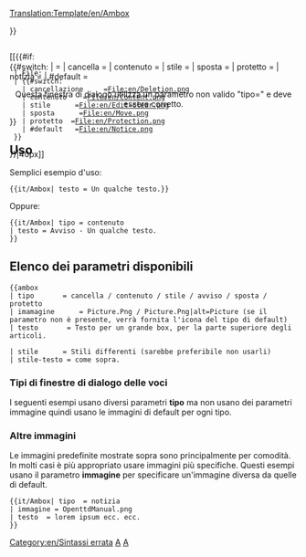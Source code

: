 <noinclude>[[Translation:Template/en/Ambox]]</noinclude><!-- 
      adattamento del codice Wiki Ambox
-->

<noinclude></noinclude><includeonly><div style="{{#IF: {{{stile|}}} | {{{stile}}} | margin: 0px 10% 0px 10%; border: 1px solid #aaa; border-left: 10px solid {{#switch:{{{tipo|}}} 
  | cancella     =#b22222;
  | contenuto    =#f28500;
  | stile      =#f4c430;
  | sposta       =#9932cc;
  | protetto  =#bba;
  | #default   =#1e90ff;
}} padding: 4px 8px; background:#efefef; min-height: 44px;">}}
<div style="position: absolute;">[[{{#if:{{{immagine|}}}
  | File:{{{immagine}}}
  | {{#switch:{{{tipo|}}}
    | cancellazione     =File:en/Deletion.png
    | contenuto    =File:en/Content.png
    | stile      =File:en/Edit-clear.png
    | sposta      =File:en/Move.png
    | protetto  =File:en/Protection.png
    | #default   =File:en/Notice.png
  }}
}}|40px]]</div>
<div style="border: none; padding: 2px 2px 2px 62px;">
<span style="{{#IF: {{{stile-testo|}}} | {{{stile-testo}}} | }}"> {{{testo|}}} </span>
</div></div><!-- 
Rileva e segnala l'utilizzo errato [[Template:Ambox/It#Tipi di finestre di dialogo delle voci parametri |"tipo"]]:
-->{{#switch:{{{tipo|}}}
|            = <!--Nessun tipo fornito è considerato un input valido --> 
| cancella     =
| contenuto    = 
| stile      =
| sposta       =
| protetto  =
| notizia     =
| #default   = <div style="text-align: center;">Questa finestra di dialogo utilizza un parametro non valido "tipo={{{tipo|}}}" e deve essere corretto.</div>[[Category:en/Sintassi errata]]
}}</includeonly><noinclude>

==Uso==
Semplici esempio d'uso:
<pre>
{{it/Ambox| testo = Un qualche testo.}}
</pre>
{{it/Ambox| testo = Un qualche testo.}}

Oppure:
<pre>
{{it/Ambox| tipo = contenuto
| testo = Avviso - Un qualche testo.
}}
</pre>
{{it/Ambox| tipo = contenuto | testo = Avviso - Un qualche testo.}}

== Elenco dei parametri disponibili ==
<pre>
{{ambox
| tipo       = cancella / contenuto / stile / avviso / sposta / protetto
| imamagine      = Picture.Png / Picture.Png|alt=Picture (se il parametro non è presente, verrà fornita l'icona del tipo di default)
| testo       = Testo per un grande box, per la parte superiore degli articoli.

| stile      = Stili differenti (sarebbe preferibile non usarli)
| stile-testo = come sopra.
</pre>

=== Tipi di finestre di dialogo delle voci ===

I seguenti esempi usano diversi parametri '''tipo''' ma non usano dei parametri immagine quindi usano le immagini di default per ogni tipo.

{{it/Ambox| tipo  = cancella
| testo  = tipo=<u>cancella</u> – Problemi di cancellazione, come {{en/S|cancella}}.
}}
{{it/Ambox| tipo  = contenuto
| testo  = type=<u>contenuto</u> – Problemi di contenuto, come {{en/S|Avviso}}.
}}
{{it/Ambox| tipo  = stile
| testo  = tipo=<u>stile</u> – Problemi di stile, come {{en/S|pulizia}}.
}}
{{it/Ambox| tipo  = notizia
| testo  = tipo=<u>notizia</u> – Notizie sulle voci, come {{en/S|corrente}}.
}}
{{it/Ambox| tipo  = sposta
| testo  = tipo=<u>sposta</u> – Proposte di fondere, dividere o tradurre come {{en/S|dividere}}.
}}
{{it/Ambox| tipo  = protetto
| testo  = tipo=<u>protetto</u> – Avvisi di protezione, come {{en/S|Storico}}.
}}

=== Altre immagini ===

Le immagini predefinite mostrate sopra sono principalmente per comodità. In molti casi è più appropriato usare immagini più specifiche. Questi esempi usano il parametro '''immagine''' per specificare un'immagine diversa da quelle di default.

<pre>{{it/Ambox| tipo  = notizia
| immagine = OpenttdManual.png
| testo  = lorem ipsum ecc. ecc. 
}}</pre>

{{it/Ambox| tipo  = notizia
| immagine = OpenttdManual.png
| testo  = lorem ipsum ecc. ecc. 
}}

[[Category:en/Templates|A]][[Category:en/Message boxes|A]]
</noinclude><!--

  CSS if the option will become available

/* Article message box styles */
table.ambox {
    margin: 0px 10%;   /* 10% = Will not overlap with other elements */
    border: 1px solid #aaa; 
    border-left: 10px solid #1e90ff;    /* Default "notice" blue */
    background: #fbfbfb; 
}
table.ambox + table.ambox {   /* Single border between stacked boxes. */
    margin-top: -1px;
}
.ambox th.mbox-text, 
.ambox td.mbox-text {            /* The message body cell(s) */
    padding: 0.25em 0.5em;       /* 0.5em left/right */
}
.ambox td.mbox-image {           /* The left image cell */
    padding: 2px 0 2px 0.5em;    /* 0.5em left, 0px right */
}
.ambox td.mbox-imageright {      /* The right image cell */
    padding: 2px 0.5em 2px 0;    /* 0px left, 0.5em right */
}

table.ambox-notice {
    border-left: 10px solid #1e90ff;    /* Blue */
}
table.ambox-speedy {
    border-left: 10px solid #b22222;    /* Red */
    background: #fee;                   /* Pink */
}
table.ambox-delete {
    border-left: 10px solid #b22222;    /* Red */
}
table.ambox-content {
    border-left: 10px solid #f28500;    /* Orange */
}
table.ambox-style {
    border-left: 10px solid #f4c430;    /* Yellow */
}
table.ambox-move {
    border-left: 10px solid #9932cc;    /* Purple */
}
table.ambox-protection {
    border-left: 10px solid #bba;       /* Gray-gold */
}
-->